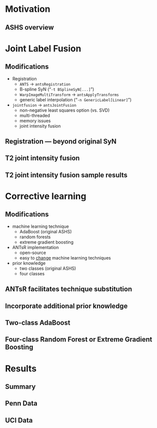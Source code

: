 
# Motivation

<!--

* Difficult to run
* What is the effect of the heuristics?
* Does not use the the latest technology.
* What about all the T1 data?

-->

## ASHS overview

\centering
\includegraphics[width=0.85 \textwidth]{../Figures/ashs.png}

# Joint Label Fusion

## Modifications

* Registration
    * ``ANTS`` $\rightarrow$ ``antsRegistration``
    * B-spline SyN ("``-t BSplineSyN[...]``")
    * ``WarpImageMultiTransform`` $\rightarrow$ ``antsApplyTransforms``
    * generic label interpolation  ("``-n GenericLabel[Linear]``")
* ``jointfusion`` $\rightarrow$ ``antsJointFusion``
    * non-negative least squares option (vs. SVD)
    * multi-threaded
    * memory issues
    * joint intensity fusion

## Registration --- beyond original SyN

\centering
\includegraphics[width=0.85 \textwidth]{../Figures/Frontiers_ITK.png}

\vspace{2mm}

\centering
\includegraphics[width=0.85 \textwidth]{../Figures/Frontiers_BSplineSyN.png}

## T2 joint intensity fusion

\centering
\includegraphics[width=0.85 \textwidth]{../Figures/jifNormalization.png}

## T2 joint intensity fusion sample results

\centering
\includegraphics[width=0.85 \textwidth]{../Figures/jifResults.png}

# Corrective learning

## Modifications

* machine learning technique
    * AdaBoost (original ASHS)
    * random forests
    * extreme gradient boosting
* ANTsR implementation
    * open-source
    * easy to [change](https://github.com/stnava/ANTsR/blob/master/R/segmentationRefinement.R#L375-L413) machine learning techniques
* prior knowledge
    * two classes (original ASHS)
    * four classes


<!--
##

\centering
\includegraphics[width=1.0 \textwidth]{../Figures/Lecture01/Lecture_01_42.png}

<p style="text-align: center; font-size: 4px">http://www.yisongyue.com/courses/cs155/2016_winter/lectures/Lecture_01.pdf</p>

## $error = bias + variance$

\centering
\includegraphics[width=1.0 \textwidth]{../Figures/Lecture01/Lecture_01_43.png}

##

\centering
\includegraphics[width=1.0 \textwidth]{../Figures/Lecture01/Lecture_01_44.png}

##

\centering
\includegraphics[width=1.0 \textwidth]{../Figures/Lecture01/Lecture_01_45.png}

## $error = bias + variance$

\centering
\includegraphics[width=0.85 \textwidth]{../Figures/Lecture01/Lecture_01_46.png}

##

\centering
\includegraphics[width=1.0 \textwidth]{../Figures/Lecture01/Lecture_01_47.png}

##

\centering
\includegraphics[width=1.0 \textwidth]{../Figures/Lecture01/Lecture_01_48.png}

##

\centering
\includegraphics[width=1.0 \textwidth]{../Figures/Lecture01/Lecture_01_49.png}
-->

##

\centering
\includegraphics[width=0.85 \textwidth]{../Figures/machineLearningTechniques.png}

##  ANTsR facilitates technique substitution

\centering
\includegraphics[width=0.85 \textwidth]{../Figures/segRefinement.png}

## Incorporate additional prior knowledge

\centering
\includegraphics[width=0.85 \textwidth]{../Figures/correctiveLearning001.png}

## Two-class AdaBoost

\centering
\includegraphics[width=0.85 \textwidth]{../Figures/correctiveLearning002.png}

## Four-class Random Forest or Extreme Gradient Boosting

\centering
\includegraphics[width=0.85 \textwidth]{../Figures/correctiveLearning003.png}

# Results

## Summary

\centering
\includegraphics[width=0.85 \textwidth]{../Figures/summaryResults.png}


## Penn Data

\centering
\includegraphics[width=1 \textwidth]{../Figures/pennResults.png}

## UCI Data

\centering
\includegraphics[width=1 \textwidth]{../Figures/uciResults.png}
